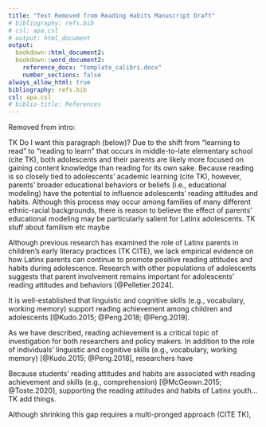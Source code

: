 ```yaml
---
title: "Text Removed from Reading Habits Manuscript Draft"
# bibliography: refs.bib
# csl: apa.csl
# output: html_document
output: 
  bookdown::html_document2:
  bookdown::word_document2:
    reference_docx: "template_calibri.docx"
    number_sections: false
always_allow_html: true
bibliography: refs.bib
csl: apa.csl
# biblio-title: References
---
```


Removed from intro: 

TK Do I want this paragraph (below)? Due to the shift from "learning to read" to "reading to learn" that occurs in middle-to-late elementary school (cite TK), both adolescents and their parents are likely more focused on gaining content knowledge than reading for its own sake. Because reading is so closely tied to adolescents' academic learning (cite TK), however, parents' broader educational behaviors or beliefs (i.e., educational modeling) have the potential to influence adolescents' reading attitudes and habits. Although this process may occur among families of many different ethnic-racial backgrounds, there is reason to believe the effect of parents' educational modeling may be particularly salient for Latinx adolescents. TK stuff about familism etc maybe


Although previous research has examined the role of Latinx parents in children's early literacy practices (TK CITE), we lack empirical evidence on how Latinx parents can continue to promote positive reading attitudes and habits during adolescence. Research with other populations of adolescents suggests that parent involvement remains important for adolescents' reading attitudes and behaviors [@Pelletier.2024]. 


It is well-established that linguistic and cognitive skills (e.g., vocabulary, working memory) support reading achievement among children and adolescents [@Kudo.2015; @Peng.2018; @Peng.2019].

As we have described, reading achievement is a critical topic of investigation for both researchers and policy makers. In addition to the role of individuals' linguistic and cognitive skills (e.g., vocabulary, working memory) [@Kudo.2015; @Peng.2018], researchers have

Because students' reading attitudes and habits are associated with reading achievement and skills (e.g., comprehension) [@McGeown.2015; @Toste.2020], supporting the reading attitudes and habits of Latinx youth... TK add things.

Although shrinking this gap requires a multi-pronged approach (CITE TK), 